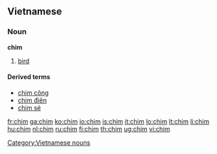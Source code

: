 ==Vietnamese==

===Noun===
'''chim'''

# [[bird]]

====Derived terms====
*[[chim công]]
*[[chim điên]]
*[[chim sẻ]]

{{attention|vi}}

[[Category:Vietnamese nouns]]

[[fr:chim]]
[[ga:chim]]
[[ko:chim]]
[[io:chim]]
[[is:chim]]
[[it:chim]]
[[lo:chim]]
[[lt:chim]]
[[li:chim]]
[[hu:chim]]
[[nl:chim]]
[[ru:chim]]
[[fi:chim]]
[[th:chim]]
[[ug:chim]]
[[vi:chim]]